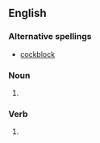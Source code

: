 ==English==

===Alternative spellings===
*[[cockblock]]

===Noun===
{{en-noun|sg=[[cock]] [[block]]}}

# {{alternative spelling of|[[cockblock]]}}

===Verb===
{{en-verb|inf=to [[cock]] [[block]]}}

# {{alternative spelling of|[[cockblock]]}}